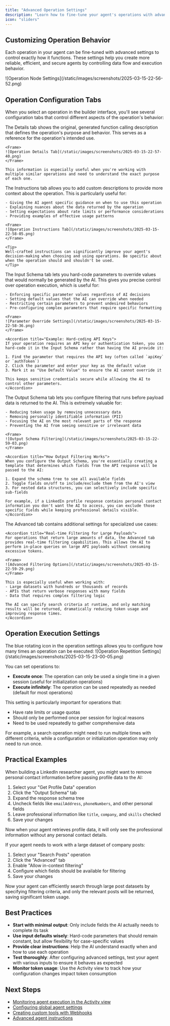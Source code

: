 ```yaml
---
title: "Advanced Operation Settings"
description: "Learn how to fine-tune your agent's operations with advanced configuration options"
icon: "sliders"
---
```


## Customizing Operation Behavior

Each operation in your agent can be fine-tuned with advanced settings to control exactly how it functions. These settings help you create more reliable, efficient, and secure agents by controlling data flow and execution behavior.

<Frame>
![Operation Node Settings](/static/images/screenshots/2025-03-15-22-56-52.png)
</Frame>

## Operation Configuration Tabs

When you select an operation in the builder interface, you'll see several configuration tabs that control different aspects of the operation's behavior:

<Tabs>
  <Tab title="Details">
    The Details tab shows the original, generated function calling description that defines the operation's purpose and behavior. This serves as a reference for the operation's intended use.
    
    <Frame>
    ![Operation Details Tab](/static/images/screenshots/2025-03-15-22-57-40.png)
    </Frame>
    
    This information is especially useful when you're working with multiple similar operations and need to understand the exact purpose of each one.
  </Tab>
  
  <Tab title="Instructions">
    The Instructions tab allows you to add custom descriptions to provide more context about the operation. This is particularly useful for:
    
    - Giving the AI agent specific guidance on when to use this operation
    - Explaining nuances about the data returned by the operation
    - Setting expectations about rate limits or performance considerations
    - Providing examples of effective usage patterns

    <Frame>
    ![Operation Instructions Tab](/static/images/screenshots/2025-03-15-22-58-05.png)
    </Frame>
    
    <Tip>
    Well-crafted instructions can significantly improve your agent's decision-making when choosing and using operations. Be specific about when the operation should and shouldn't be used.
    </Tip>
  </Tab>
  
  <Tab title="Input Schema">
    The Input Schema tab lets you hard-code parameters to override values that would normally be generated by the AI. This gives you precise control over operation execution, which is useful for:
    
    - Enforcing specific parameter values regardless of AI decisions
    - Setting default values that the AI can override when needed
    - Restricting certain parameters to prevent undesired behaviors
    - Pre-configuring complex parameters that require specific formatting
    
    <Frame>
    ![Parameter Override Settings](/static/images/screenshots/2025-03-15-22-58-36.png)
    </Frame>
    
    <Accordion title="Example: Hard-coding API Keys">
    If your operation requires an API key or authentication token, you can hard-code it in the Input Schema rather than having the AI provide it:
    
    1. Find the parameter that requires the API key (often called `apiKey` or `authToken`)
    2. Click the parameter and enter your key as the default value
    3. Mark it as "Use Default Value" to ensure the AI cannot override it
    
    This keeps sensitive credentials secure while allowing the AI to control other parameters.
    </Accordion>
  </Tab>
  
  <Tab title="Output Schema">
    The Output Schema tab lets you configure filtering that runs before payload data is returned to the AI. This is extremely valuable for:
    
    - Reducing token usage by removing unnecessary data
    - Removing personally identifiable information (PII)
    - Focusing the AI on the most relevant parts of the response
    - Preventing the AI from seeing sensitive or irrelevant data

    <Frame>
    ![Output Schema Filtering](/static/images/screenshots/2025-03-15-22-59-03.png)
    </Frame>
    
    <Accordion title="How Output Filtering Works">
    When you configure the Output Schema, you're essentially creating a template that determines which fields from the API response will be passed to the AI:
    
    1. Expand the schema tree to see all available fields
    2. Toggle fields on/off to include/exclude them from the AI's view
    3. For nested data structures, you can selectively include specific sub-fields
    
    For example, if a LinkedIn profile response contains personal contact information you don't want the AI to access, you can exclude those specific fields while keeping professional details visible.
    </Accordion>
  </Tab>
  
  <Tab title="Advanced">
    The Advanced tab contains additional settings for specialized use cases:
    
    <Accordion title="Real-time Filtering for Large Payloads">
    For operations that return large amounts of data, the Advanced tab provides real-time filtering capabilities. This allows the AI to perform in-place queries on large API payloads without consuming excessive tokens.
    
    <Frame>
    ![Advanced Filtering Options](/static/images/screenshots/2025-03-15-22-59-29.png)
    </Frame>
    
    This is especially useful when working with:
    - Large datasets with hundreds or thousands of records
    - APIs that return verbose responses with many fields
    - Data that requires complex filtering logic
    
    The AI can specify search criteria at runtime, and only matching results will be returned, dramatically reducing token usage and improving response times.
    </Accordion>
  </Tab>
</Tabs>

## Operation Execution Settings

<Accordion title="Controlling Operation Repetition">
The blue rotating icon in the operation settings allows you to configure how many times an operation can be executed:

<Frame>
![Operation Repetition Settings](/static/images/screenshots/2025-03-15-23-00-05.png)
</Frame>

You can set operations to:

- **Execute once**: The operation can only be used a single time in a given session (useful for initialization operations)
- **Execute infinitely**: The operation can be used repeatedly as needed (default for most operations)

This setting is particularly important for operations that:
- Have rate limits or usage quotas
- Should only be performed once per session for logical reasons
- Need to be used repeatedly to gather comprehensive data

For example, a search operation might need to run multiple times with different criteria, while a configuration or initialization operation may only need to run once.
</Accordion>

## Practical Examples

<Accordion title="Example: Sanitizing LinkedIn Profile Data">
When building a LinkedIn researcher agent, you might want to remove personal contact information before passing profile data to the AI:

1. Select your "Get Profile Data" operation
2. Click the "Output Schema" tab
3. Expand the response schema tree
4. Uncheck fields like `emailAddress`, `phoneNumbers`, and other personal fields
5. Leave professional information like `title`, `company`, and `skills` checked
6. Save your changes

Now when your agent retrieves profile data, it will only see the professional information without any personal contact details.
</Accordion>

<Accordion title="Example: Optimizing for Large Datasets">
If your agent needs to work with a large dataset of company posts:

1. Select your "Search Posts" operation
2. Click the "Advanced" tab
3. Enable "Allow in-context filtering"
4. Configure which fields should be available for filtering
5. Save your changes

Now your agent can efficiently search through large post datasets by specifying filtering criteria, and only the relevant posts will be returned, saving significant token usage.
</Accordion>

## Best Practices

- **Start with minimal output**: Only include fields the AI actually needs to complete its task
- **Use input defaults wisely**: Hard-code parameters that should remain constant, but allow flexibility for case-specific values
- **Provide clear instructions**: Help the AI understand exactly when and how to use each operation
- **Test thoroughly**: After configuring advanced settings, test your agent with various inputs to ensure it behaves as expected
- **Monitor token usage**: Use the Activity view to track how your configuration changes impact token consumption

## Next Steps

- [Monitoring agent execution in the Activity view](/docs/02-agent-builder/03-activity-view)
- [Configuring global agent settings](/docs/02-agent-builder/05-agent-settings)
- [Creating custom tools with Webhooks](/docs/custom-webhooks)
- [Advanced agent instructions](/docs/instructions-techniques) 